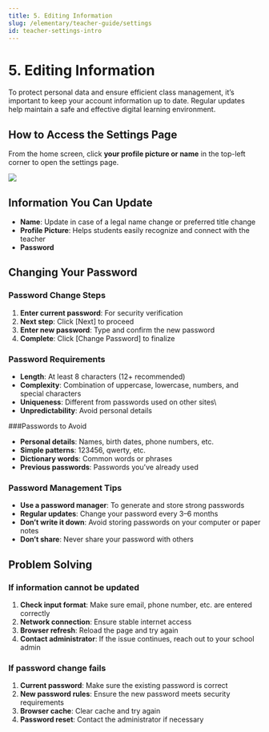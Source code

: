 ```yaml
---
title: 5. Editing Information
slug: /elementary/teacher-guide/settings
id: teacher-settings-intro
---
```



# 5. Editing Information

To protect personal data and ensure efficient class management, it’s important to keep your account information up to date.
Regular updates help maintain a safe and effective digital learning environment.

## How to Access the Settings Page

From the home screen, click **your profile picture or name** in the top-left corner to open the settings page.

<Image src="/img/en/elementary/teacher/10-01.jpg" size="lg" />

## Information You Can Update

- **Name**: Update in case of a legal name change or preferred title change
- **Profile Picture**: Helps students easily recognize and connect with the teacher
- **Password**

## Changing Your Password

### Password Change Steps

1. **Enter current password**: For security verification
2. **Next step**: Click [Next] to proceed
3. **Enter new password**: Type and confirm the new password
4. **Complete**: Click [Change Password] to finalize

### Password Requirements

- **Length**: At least 8 characters (12+ recommended)
- **Complexity**: Combination of uppercase, lowercase, numbers, and special characters
- **Uniqueness**: Different from passwords used on other sites\
- **Unpredictability**: Avoid personal details

###Passwords to Avoid

- **Personal details**: Names, birth dates, phone numbers, etc.
- **Simple patterns**: 123456, qwerty, etc.
- **Dictionary words**: Common words or phrases
- **Previous passwords**: Passwords you’ve already used

### Password Management Tips

- **Use a password manager**: To generate and store strong passwords
- **Regular updates**: Change your password every 3–6 months
- **Don’t write it down**: Avoid storing passwords on your computer or paper notes
- **Don’t share**: Never share your password with others

## Problem Solving

### If information cannot be updated

1. **Check input format**: Make sure email, phone number, etc. are entered correctly
2. **Network connection**: Ensure stable internet access
3. **Browser refresh**: Reload the page and try again
4. **Contact administrator**: If the issue continues, reach out to your school admin

### If password change fails

1. **Current password**: Make sure the existing password is correct
2. **New password rules**: Ensure the new password meets security requirements
3. **Browser cache**: Clear cache and try again
4. **Password reset**: Contact the administrator if necessary

